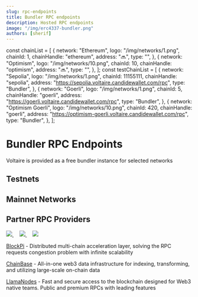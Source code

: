 ```yaml
---
slug: rpc-endpoints
title: Bundler RPC endpoints
description: Hosted RPC endpoints
image: "/img/erc4337-bundler.png"
authors: [sherif]
---
```


const chainList = [
  {
    network: "Ethereum",
    logo: "/img/networks/1.png",
    chainId: 1,
    chainHandle: "ethereum",
    address: "🔜",
    type: "",
  },
  {
    network: "Optimism",
    logo: "/img/networks/10.png",
    chainId: 10,
    chainHandle: "optimism",
    address: "🔜",
    type: "",
  },
];
const testChainList = [
  {
    network: "Sepolia",
    logo: "/img/networks/1.png",
    chainId: 11155111,
    chainHandle: "sepolia",
    address: "https://sepolia.voltaire.candidewallet.com/rpc",
    type: "Bundler",
  },
  {
    network: "Goerli",
    logo: "/img/networks/1.png",
    chainId: 5,
    chainHandle: "goerli",
    address: "https://goerli.voltaire.candidewallet.com/rpc",
    type: "Bundler",
  },
  {
    network: "Optimism Goerli",
    logo: "/img/networks/10.png",
    chainId: 420,
    chainHandle: "goerli",
    address: "https://optimism-goerli.voltaire.candidewallet.com/rpc",
    type: "Bundler",
  },
];

# Bundler RPC Endpoints

Voltaire is provided as a free bundler instance for selected networks
## Testnets

<BundlerEndPointTable items={testChainList} />

## Mainnet Networks

<BundlerEndPointTable items={chainList} />

## Partner RPC Providers

<p align="left" style={{
  width:"250px", 
  display: "flex",
  alignItems: "center",
  justifyContent: "space-between",
  }}>
  <a href="https://blockpi.io" target="_blank">
    <img src="/img/rpc-providers/blockpi-logo.jpg" target="_blank" style={{ borderRadius: "50%" }} />
  </a>
  &nbsp;&nbsp;&nbsp;
  <a href="https://blockpi.io" target="_blank">
    <img src="/img/rpc-providers/chainbase-logo.jpg" target="_blank" style={{ borderRadius: "50%" }}/>
  </a>
  &nbsp;&nbsp;&nbsp;
  <a href="https://llamanodes.com/" target="_blank">
    <img src="/img/rpc-providers/llamanodes-logo-512px.png"/>
  </a>
</p>

[BlockPi](https://blockpi.io/) - Distributed multi-chain acceleration layer, solving the RPC requests congestion problem with infinite scalability

[ChainBase](https://chainbase.com) - All-in-one web3 data infrastructure for indexing, transforming, and utilizing large-scale on-chain data 

[LlamaNodes](https://llamanodes.com/) - Fast and secure access to the blockchain designed for Web3 native teams. Public and premium RPCs with leading features


